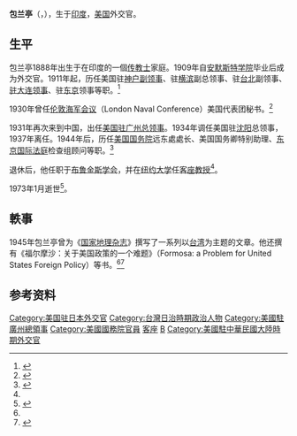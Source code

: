 '''包兰亭'''（{{lang-en|Joseph W. Ballantine}}，{{bd|1888年|7月30日|1973年|1月29日|catIdx=B}}），生于[[印度|印度]]，[[美国|美国]]外交官。

== 生平 ==
包兰亭1888年出生于在印度的一個[[传教士|传教士]]家庭。1909年自[[安默斯特学院|安默斯特学院]]毕业后成为外交官。1911年起，历任美国驻[[神户|神户]][[副领事|副领事]]、驻[[横滨|横滨]]副总领事、驻[[台北|台北]]副领事、[[美国驻大连领事馆|驻大连领事]]、驻[[东京|东京]]领事等职。<ref name="politicalgraveyard">{{Cite web|url=http://politicalgraveyard.com/bio/ballam-bancroft.html#10006CEPZ|title=Ballantine, Joseph William (b. 1888)|accessdate=2011-07-01|publisher=The Political Graveyard|archive-date=2012-08-28|archive-url=https://www.webcitation.org/6AFfEg6wm?url=http://politicalgraveyard.com/bio/ballam-bancroft.html#10006CEPZ|dead-url=no}}</ref>

1930年曾任[[伦敦海军会议|伦敦海军会议]]（London Naval Conference）美国代表团秘书。<ref name="snacp">{{cite web|url=http://socialarchive.iath.virginia.edu/xtf/view?docId=Ballantine+Joseph+William+1888--cr.xml|title=Ballantine, Joseph William, 1888-|publisher=Social Networks and Archival Context Project}}</ref>

1931年再次来到中国，出任[[美国驻广州总领事列表|美国驻广州总领事]]。1934年调任美国驻[[沈阳|沈阳]]总领事，1937年离任。1944年后，历任[[美国国务院|美国国务院]]远东處處长、美国国务卿特别助理、[[东京国际法庭|东京国际法庭]]检查组顾问等职。<ref name="foreign">{{cite book|title=《近代来华外国人名辞典》|publisher=中国社会科学出版社|author=中国社会科学院近代史研究所翻译室|year=1981}}</ref>

退休后，他任职于[[布鲁金斯学会|布鲁金斯学会]]，并在[[纽约大学|纽约大学]]任[[客座教授|客座教授]]<ref name="snacp" />。

1973年1月逝世<ref>{{cite web|url=https://docs.google.com/viewer?url=http%3A%2F%2Ffreepages.genealogy.rootsweb.ancestry.com%2F~ballentinebranches%2Fbranches%2Fvol_7_2.pdf|title=Joseph William Ballantine, American Statesman|access-date=2011-08-17|archive-date=2017-02-22|archive-url=https://web.archive.org/web/20170222141950/https://docs.google.com/viewer?url=http%3A%2F%2Ffreepages.genealogy.rootsweb.ancestry.com%2F~ballentinebranches%2Fbranches%2Fvol_7_2.pdf|dead-url=no}}</ref>。

== 軼事 ==
1945年包兰亭曾为《[[国家地理杂志|国家地理杂志]]》撰写了一系列以[[台湾|台湾]]为主题的文章。他还撰有《福尔摩沙：关于美国政策的一个难题》（Formosa: a Problem for United States Foreign Policy）等书。<ref name="foreign" /><ref>{{cite book|url=http://nrch.cca.gov.tw/ccahome/website/site20/contents/005/cca220003-li-wpkbhisdict000635-0227-u.xml|title=包蘭亭|publisher=臺灣歷史辭典}}{{dead link|date=2017年11月 |bot=InternetArchiveBot |fix-attempted=yes }}</ref>

== 参考资料 ==
{{reflist}}

{{DEFAULTSORT:Ballantine, Joseph}}
[[Category:美国驻日本外交官|Category:美国驻日本外交官]]
[[Category:台灣日治時期政治人物|Category:台灣日治時期政治人物]]
[[Category:美國駐廣州總領事|Category:美國駐廣州總領事]]
[[Category:美國國務院官員|Category:美國國務院官員]]
[[Category:纽约大学教授|客座]]
[[Category:阿默斯特學院校友|B]]
[[Category:美國駐中華民國大陸時期外交官|Category:美國駐中華民國大陸時期外交官]]